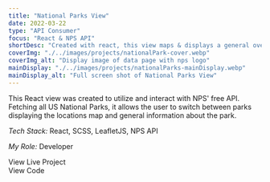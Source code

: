 ```yaml
---
title: "National Parks View"
date: 2022-03-22
type: "API Consumer"
focus: "React & NPS API"
shortDesc: "Created with react, this view maps & displays a general overview of US National Parks."
coverImg: "./../images/projects/nationalPark-cover.webp"
coverImg_alt: "Display image of data page with nps logo"
mainDisplay: "./../images/projects/nationalParks-mainDisplay.webp"
mainDisplay_alt: "Full screen shot of National Parks View"
---
```



This React view was created to utilize and interact with NPS' free API. Fetching all US National Parks, it allows the user to switch between parks displaying the locations map and general information about the park.

<div className="divider"></div>

<p className="basicText light">
  <em className="sectionSubhead light">Tech Stack:</em> React, SCSS, LeafletJS,
  NPS API
</p>
<p className="mb-10 basicText light">
  <em className="sectionSubhead light">My Role:</em> Developer
</p>
<IconButton
  to="https://national-parks-overview-hx3gj8m7y-gschadegg.vercel.app/"
  classes={["white"]}
>
  <div className="rounded-full border-[2px] border-white p-[8px] mr-4">
    <Icon className="text-white flex-1" icon="entypo:rocket" width="24" />
  </div>
  View Live Project
</IconButton>
<IconButton
  to="https://github.com/gschadegg/NationalParksOverview"
  classes={["white", "mt-4", "mb-10"]}
>
  <div className="rounded-full border-[2px] border-white px-1 pt-1.5 mr-4">
    <Icon
      className="text-white flex-1"
      icon="teenyicons:github-solid"
      width="28"
    />
  </div>
  View Code
</IconButton>
